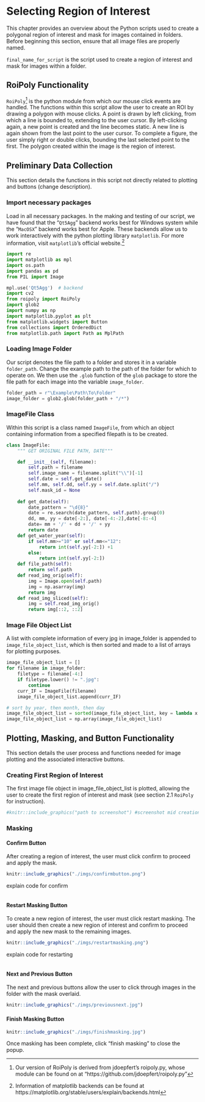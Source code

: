 # Selecting Region of Interest

This chapter provides an overview about the Python scripts used to create a polygonal region of interest and mask for images contained in folders. Before beginning this section, ensure that all image files are properly named.

`final_name_for_script` is the script used to create a region of interest and mask for images within a folder.

## RoiPoly Functionality

`RoiPoly`[^1] is the python module from which our mouse click events are handled. The functions within this script allow the user to create an ROI by drawing a polygon with mouse clicks. A point is drawn by left clicking, from which a line is bounded to, extending to the user cursor. By left-clicking again, a new point is created and the line becomes static. A new line is again shown from the last point to the user cursor. To complete a figure, the user simply right or double clicks, bounding the last selected point to the first. The polygon created within the image is the region of interest.

## Preliminary Data Collection 

This section details the functions in this script not directly related to plotting and buttons (change description).

### Import necessary packages

Load in all necessary packages. In the making and testing of our script, we have found that the "`Qt5Agg`" backend works best for Windows system while the "`MacOSX`" backend works best for Apple. These backends allow us to work interactively with the python plotting library `matplotlib`. For more information, visit `matplotlib`'s official website.[^2]

```python
import re
import matplotlib as mpl
import os.path
import pandas as pd
from PIL import Image

mpl.use('Qt5Agg')  # backend
import cv2
from roipoly import RoiPoly
import glob2
import numpy as np
import matplotlib.pyplot as plt
from matplotlib.widgets import Button
from collections import OrderedDict
from matplotlib.path import Path as MplPath
```

### Loading Image Folder

Our script denotes the file path to a folder and stores it in a variable `folder_path`. Change the example path to the path of the folder for which to operate on. We then use the `.glob` function of the `glob` package to store the file path for each image into the variable `image_folder`.

```python
folder_path = r"\Example\Path\To\Folder"
image_folder = glob2.glob(folder_path + "/*")
```

### ImageFile Class

Within this script is a class named `ImageFile`, from which an object containing information from a specified filepath is to be created.

```python
class ImageFile:
    """ GET ORIGINAL FILE PATH, DATE"""

    def __init__(self, filename):
        self.path = filename
        self.image_name = filename.split("\\")[-1]
        self.date = self.get_date()
        self.mm, self.dd, self.yy = self.date.split("/")
        self.mask_id = None
      
    def get_date(self):
        date_pattern = "\d{8}"
        date = re.search(date_pattern, self.path).group(0)
        dd, mm, yy = date[-2:], date[-4:-2],date[-8:-4]
        date= mm + '/' + dd + '/' + yy
        return date
    def get_water_year(self):
        if self.mm>="10" or self.mm<="12":
            return int(self.yy[-2:]) +1
        else:
            return int(self.yy[-2:])
    def file_path(self):
        return self.path
    def read_img_orig(self):
        img = Image.open(self.path)
        img = np.asarray(img)
        return img
    def read_img_sliced(self):
        img = self.read_img_orig()
        return img[::2, ::2]

```

### Image File Object List

A list with complete information of every jpg in image_folder is appended to `image_file_object_list`, which is then sorted and made to a list of arrays for plotting purposes.

```python
image_file_object_list = []
for filename in image_folder:
    filetype = filename[-4:]
    if filetype.lower() != ".jpg":
        continue
    curr_IF = ImageFile(filename)
    image_file_object_list.append(curr_IF)

# sort by year, then month, then day   
image_file_object_list = sorted(image_file_object_list, key = lambda x:(x.yy, x.mm, x.dd))
image_file_object_list = np.array(image_file_object_list)
```

## Plotting, Masking, and Button Functionality

This section details the user process and functions needed for image plotting and the associated interactive buttons.

### Creating First Region of Interest
The first image file object in image_file_object_list is plotted, allowing the user to create the first region of interest and mask (see section 2.1 `RoiPoly` for instruction).
```r
#knitr::include_graphics("path to screenshot") #screenshot mid creation of first roi
```

### Masking

#### Confirm Button
After creating a region of interest, the user must click confirm to proceed and apply the mask.
```r
knitr::include_graphics("./imgs/confirmbutton.png")

```

explain code for confirm
```python

```

#### Restart Masking Button
To create a new region of interest, the user must click restart masking. The user should then create a new region of interest and confirm to proceed and apply the new mask to the remaining
images.

```r
knitr::include_graphics("./imgs/restartmasking.png")

```

explain code for restarting
```python

```

#### Next and Previous Button

The next and previous buttons allow the user to click through images in the folder
with the mask overlaid. 

```r
knitr::include_graphics("./imgs/previousnext.jpg")

```


#### Finish Masking Button

```r
knitr::include_graphics("./imgs/finishmasking.jpg")

```


Once masking has been complete, click "finish masking" to close the popup.


[^1]: Our version of RoiPoly is derived from jdoepfert's roipoly.py, whose module can be found on at "https://github.com/jdoepfert/roipoly.py"

[^2]: Information of matplotlib backends can be found at https://matplotlib.org/stable/users/explain/backends.html